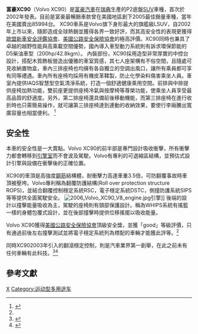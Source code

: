 {{multiple issues|
{{advert|time=2013-05-24T22:02:27+00:00}}
{{inappropriate tone|time=2013-05-24T22:02:27+00:00}}
{{newsrelease|time=2013-05-24T22:02:27+00:00}}
{{TARequired}}
}}
{{Infobox Automobile
 | image            = [[File:Volvo_XC90_-_prawy_przód_(MSP17).jpg|280px]] <br><div style="text-align: center;">2016富豪XC90
</div>

 | name             = 富豪XC90<br>Volvo XC90
 | aka              = 
 | manufacturer     = [[富豪汽車|富豪汽車]]
 | parent_company   = 
 | assembly = {{SWE}}[[哥德堡|哥德堡]]<br>{{MAL}}[[莎阿南|莎阿南]]
 | production       = 2002-至今
 | body_style       = [[SUV|SUV]]<br>五門
 | layout           = [[前置引擎|前置引擎]] 全時四輪驅動
 | platform         = Volvo SPA platform
| wheelbase      = 2,857 mm (112.5 in)
| length         = 4,821 mm (189.8 in)
| width          = 1909 mm (74.7 in)
| height         = 1784 mm (70.2 in)
| weight         = 
| ftrack         = 
| rtrack         = 
| fuel_economy   = 
| fuel_capacity  =71L 
| related        = Volvo XC60、S90
| similar        = [[Audi_Q7|Audi Q7]]<br>[[M-Benz_ML|M-Benz ML]]<br>[[BMW_X5|BMW X5]]<br>[[保时捷卡宴|保时捷卡宴]] Acura MDX
| designer       = 
| engine           = 4.4L 315hp / 44.9kgm 汽油V8<br>2.4L 200hp / 42.8kgm 柴油D5
| transmission     =8速自动
}}

'''富豪XC90'''（Volvo XC90）是[[富豪汽車|富豪汽車]]在[[瑞典|瑞典]]生產的P2底盤[[運動型多用途車|SUV]]車種，首次於2002年發表。目前是富豪最暢銷車款曾在美國地區創下2005最佳銷量車種，當年在美國賣出85994台。
XC90車系是Volvo旗下身形最大的旗艦級LSUV，自2002年上市以來，隨即造成全球熱銷並獲得各界一致好評，而其高安全性的表現更獲得[[歐盟新車安全評鑑協會|歐盟新車安全評鑑協會]]、[[美國公路安全保險協會|美國公路安全保險協會]]的極高評價。XC90同時也兼具了卓越的越野性能與高乘載空間優勢，國內導入車型動力系統則有訴求環保節能的D5柴油車型（200hp/42.8kgm）。
內裝部份，XC90採用造型非常厚實的中控台設計，搭配木質飾板營造出優雅的車室質感，其七人座架構有不俗空間，且隨處可見收納置物盒，車內三排座椅也均擁有各自獨立的空調出風口，讓所有乘員都可享有同等禮遇。車內所有座椅均採用有機皮革鞣製，防止化學染料傷害乘坐人員。車室內提供IAQS智慧型空氣清淨系統，打造一個舒適健康乘用空間。前排與中排提供座椅加熱功能，雙前座更提供座椅冷氣與按摩椅等尊榮功能，使乘坐人員享受最高品質的舒適度。另外，第二排座椅還具備前後移動機能，而第三排座椅在進行收折時也只需簡易操作，就可讓第三排座椅達到連動的收納效果，要使行李廂騰出寬廣容量也相當便利。
<ref name="#1">{{cite web |url=http://www.iihs.org/ratings/ratingsbyseries.aspx?id=452 |title=XC90 IIHS evaluation |publisher=Iihs.org |date= |accessdate=2010-10-09 |deadurl=yes |archiveurl=https://web.archive.org/web/20100920145516/http://www.iihs.org/ratings/ratingsbyseries.aspx?id=452 |archivedate=2010-09-20 }}</ref>

==安全性==
本車的安全性是一大賣點。Volvo XC90的前半部是專門設計吸收衝擊，所有衝擊力都會轉移到[[引擎室|引擎室]]而不會波及駕駛。Volvo有專利的可退縮區結構，並預估式設計引擎與設備在衝擊後的正確位置。

XC90的車頂是高強度[[鋼筋|鋼筋]]結構體，耐衝擊力高達車重3.5倍，可防翻覆事故時車頂被壓垮。Volvo專利稱為翻覆防護結構(Roll over protection structure ROPS)，並結合翻覆控制穩定系統RSC，電子穩定系統DSTC，側撞防護系統SIPS等等提供全面駕駛安全。
[[File:2006_Volvo_XC90_V8_engine.jpg|thumb]]引擎]]
後端的設計以撞擊能量吸收為主，駕駛的座椅則有頸部保護設計。稱為WHIPS系統有搖籃一樣的身體包覆式設計，並在後部撞擊時提供位移搖擺以吸收能量。

Volvo XC90獲得[[美國公路安全保險協會|美國公路安全保險協會]]頂級安全獎，並獲「good」等級評價，只有通過前後左右撞擊測試並將電子穩定系統列為標配的車輛才能獲此評等。<ref name="#1"/>

同時XC902003年引入的翻滾穩定控制，則是汽車業界第一創舉，在此之前未有任何車輛有此科技。<ref>{{cite web |author=Hide Comments |url=http://www.roadandtrack.com/tests/car/2003-volvo-xc90-awd-t6 |title=Mike Monticello, "2003 Volvo XC90 AWD T6 - Road Test," Road and Truck |publisher=Roadandtrack.com |date=2002-12-01 |accessdate=2010-10-09 |deadurl=yes |archiveurl=https://web.archive.org/web/20110313104154/http://www.roadandtrack.com/tests/car/2003-volvo-xc90-awd-t6 |archivedate=2011-03-13 }}</ref><ref>{{cite web |url=http://www.carpictures.com/vehicle/03A6F093819349.html |title="2003 Volvo XC90 - North American Truck of the Year," |publisher=Carpictures.com |date=2003-01-05 |accessdate=2010-10-09 |deadurl=yes |archiveurl=https://archive.is/20130102090223/http://www.carpictures.com/vehicle/03A6F093819349.html |archivedate=2013-01-02 }}</ref>

==參考文獻==
<div class="references-small">
<references></references>
</div>

{{Commons category|Volvo XC90}}
{{Volvo cars timeline}}

[[Category:富豪車款|X]]
[[Category:运动型多用途车|Category:运动型多用途车]]